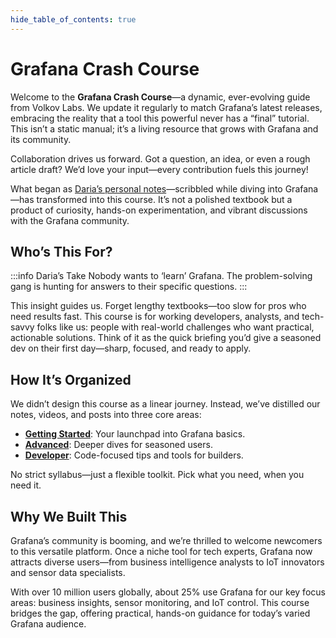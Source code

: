 ```yaml
---
hide_table_of_contents: true
---
```



# Grafana Crash Course

Welcome to the **Grafana Crash Course**—a dynamic, ever-evolving guide from Volkov Labs. We update it regularly to match Grafana’s latest releases, embracing the reality that a tool this powerful never has a “final” tutorial. This isn’t a static manual; it’s a living resource that grows with Grafana and its community.

Collaboration drives us forward. Got a question, an idea, or even a rough article draft? We’d love your input—every contribution fuels this journey!

What began as [Daria’s personal notes](/blog/authors/daria/)—scribbled while diving into Grafana—has transformed into this course. It’s not a polished textbook but a product of curiosity, hands-on experimentation, and vibrant discussions with the Grafana community.

## Who’s This For?

:::info Daria’s Take
Nobody wants to ‘learn’ Grafana. The problem-solving gang is hunting for answers to their specific questions.
:::

This insight guides us. Forget lengthy textbooks—too slow for pros who need results fast. This course is for working developers, analysts, and tech-savvy folks like us: people with real-world challenges who want practical, actionable solutions. Think of it as the quick briefing you’d give a seasoned dev on their first day—sharp, focused, and ready to apply.

## How It’s Organized

We didn’t design this course as a linear journey. Instead, we’ve distilled our notes, videos, and posts into three core areas:

- **[Getting Started](started)**: Your launchpad into Grafana basics.
- **[Advanced](advanced)**: Deeper dives for seasoned users.
- **[Developer](developer)**: Code-focused tips and tools for builders.

No strict syllabus—just a flexible toolkit. Pick what you need, when you need it.

## Why We Built This

Grafana’s community is booming, and we’re thrilled to welcome newcomers to this versatile platform. Once a niche tool for tech experts, Grafana now attracts diverse users—from business intelligence analysts to IoT innovators and sensor data specialists.

With over 10 million users globally, about 25% use Grafana for our key focus areas: business insights, sensor monitoring, and IoT control. This course bridges the gap, offering practical, hands-on guidance for today’s varied Grafana audience.

<Feedback />
